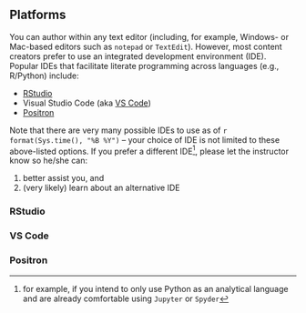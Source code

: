## Platforms

You can author within any text editor (including, for example, Windows- or Mac-based editors such as `notepad` or `TextEdit`). However, most content creators prefer to use an integrated development environment (IDE). Popular IDEs that facilitate literate programming across languages (e.g., R/Python) include:  

+ [RStudio](https://posit.co/download/rstudio-desktop/)
+ Visual Studio Code (aka [VS Code](https://code.visualstudio.com/))
+ [Positron](https://positron.posit.co/)

Note that there are very many possible IDEs to use as of `r format(Sys.time(), "%B %Y")` -- your choice of IDE is not limited to these above-listed options. If you prefer a different IDE^[for example, if you intend to only use Python as an analytical language and are already comfortable using `Jupyter` or `Spyder`], please let the instructor know so he/she can: 

1. better assist you, and 
2. (very likely) learn about an alternative IDE

### RStudio

### VS Code

### Positron

